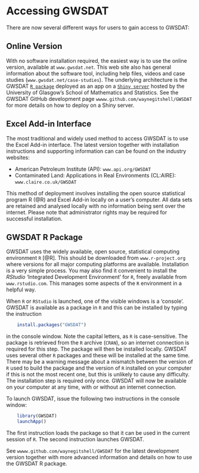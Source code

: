 # Accessing GWSDAT {#AccessingGWSDAT}

There are now several different ways for users to gain access to GWSDAT: 

## Online Version {#GWSDATOnline}
With no software installation required, the easiest way is to use the online version, available at `www.gwsdat.net`. This web site also has general information about the software tool, including help files, videos and case studies (`www.gwsdat.net/case-studies`). The underlying architecture is the GWSDAT [`R package`](#GWSDATRPackage) deployed as an app on a [`Shiny server`](https://shiny.rstudio.com/articles/shiny-server.html) hosted by the University of Glasgow's School of Mathematics and Statistics. See the GWSDAT GitHub development page `wwww.github.com/waynegitshell/GWSDAT` for more details on how to deploy on a Shiny server. 

## Excel Add-in Interface {#ExcelDataEntryInterface}
The most traditional and  widely used method to access GWSDAT is to use the Excel Add-in interface. The latest version together with installation instructions and supporting information can can be found on the industry websites:

* American Petroleum Institute (API): `www.api.org/GWSDAT`
* Contaminated Land: Applications in Real Environments (CL:AIRE): `www.claire.co.uk/GWSDAT`

This method of deployment involves installing the open source statistical program R (@R) and Excel Add-in locally on a user's computer. All data sets are retained and analysed locally with no information being sent over the internet. Please note that administrator rights may be required for successful installation. 


## GWSDAT R Package {#GWSDATRPackage}
GWSDAT uses the widely available, open source, statistical computing environment `R` [@R].  This should be downloaded from `www.r-project.org` where versions for all major computing platforms are available.  Installation is a very simple process.  You may also find it convenient to install the *RStudio* 'Integrated Development Environment' for `R`, freely available from `www.rstudio.com`.  This manages some aspects of the `R` environment in a helpful way.

When `R` or `RStudio` is launched, one of the visible windows is a 'console'.  GWSDAT is available as a package in `R` and this can be installed by typing the instruction
```r
    install.packages("GWSDAT")
```
in the console window.  Note the capital letters, as `R` is case-sensitive.  The package is retrieved from the `R` archive (`CRAN`), so an internet connection is required for this step.  The package will then be installed locally.  GWSDAT uses several other `R` packages and these will be installed at the same time.  There may be a warning message about a mismatch between the version of `R` used to build the package and the version of `R` installed on your computer if this is not the most recent one, but this is unlikely to cause any difficulty.  The installation step is required only once.  GWSDAT will now be available on your computer at any time, with or without an internet connection.


To launch GWSDAT, issue the following two instructions in the console window:
```r
    library(GWSDAT)
    launchApp()
```
The first instruction loads the package so that it can be used in the current session of `R`.  The second instruction launches GWSDAT.


See `wwww.github.com/waynegitshell/GWSDAT` for  the latest development version together with more advanced information and details on how to use the GWSDAT R package.  



